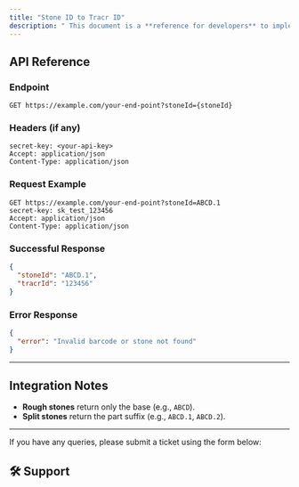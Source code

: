 ```yaml
---
title: "Stone ID to Tracr ID"
description: " This document is a **reference for developers** to implement stoneId → tracr ID conversion and integrate with the vendor API in DiaDNA."
---
```




## API Reference

### Endpoint

```http
GET https://example.com/your-end-point?stoneId={stoneId}
```

### Headers (if any)

```http
secret-key: <your-api-key>
Accept: application/json
Content-Type: application/json
```

### Request Example

```http
GET https://example.com/your-end-point?stoneId=ABCD.1
secret-key: sk_test_123456
Accept: application/json
Content-Type: application/json
```

### Successful Response

```json
{
  "stoneId": "ABCD.1",
  "tracrId": "123456"
}
```

### Error Response

```json
{
  "error": "Invalid barcode or stone not found"
}
```

---

## Integration Notes
- **Rough stones** return only the base (e.g., `ABCD`).  
- **Split stones** return the part suffix (e.g., `ABCD.1`, `ABCD.2`).  

---
If you have any queries, please submit a ticket using the form below:

## 🛠️ Support
<Form />

